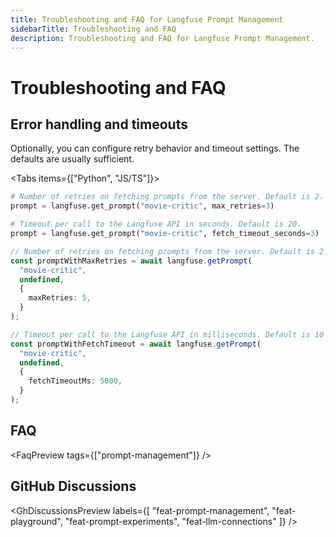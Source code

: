 ```yaml
---
title: Troubleshooting and FAQ for Langfuse Prompt Management
sidebarTitle: Troubleshooting and FAQ
description: Troubleshooting and FAQ for Langfuse Prompt Management.
---
```


# Troubleshooting and FAQ

## Error handling and timeouts

Optionally, you can configure retry behavior and timeout settings. The defaults are usually sufficient.

<Tabs items={["Python", "JS/TS"]}>
<Tab>

```python
# Number of retries on fetching prompts from the server. Default is 2.
prompt = langfuse.get_prompt("movie-critic", max_retries=3)

# Timeout per call to the Langfuse API in seconds. Default is 20.
prompt = langfuse.get_prompt("movie-critic", fetch_timeout_seconds=3)
```

</Tab>

<Tab>

```ts
// Number of retries on fetching prompts from the server. Default is 2.
const promptWithMaxRetries = await langfuse.getPrompt(
  "movie-critic",
  undefined,
  {
    maxRetries: 5,
  }
);

// Timeout per call to the Langfuse API in milliseconds. Default is 10 seconds.
const promptWithFetchTimeout = await langfuse.getPrompt(
  "movie-critic",
  undefined,
  {
    fetchTimeoutMs: 5000,
  }
);
```

</Tab>

</Tabs>

## FAQ


<FaqPreview tags={["prompt-management"]} />

## GitHub Discussions


<GhDiscussionsPreview labels={[
  "feat-prompt-management", 
  "feat-playground", 
  "feat-prompt-experiments", 
  "feat-llm-connections"
  ]} />